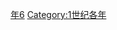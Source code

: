 {{Catnav|頁面分類|历史|歷史時代|年|1世纪各年}}

{{catmore}}
{{Commons category|56}}

[[Category:50年代|年6]]
[[Category:1世纪各年|Category:1世纪各年]]